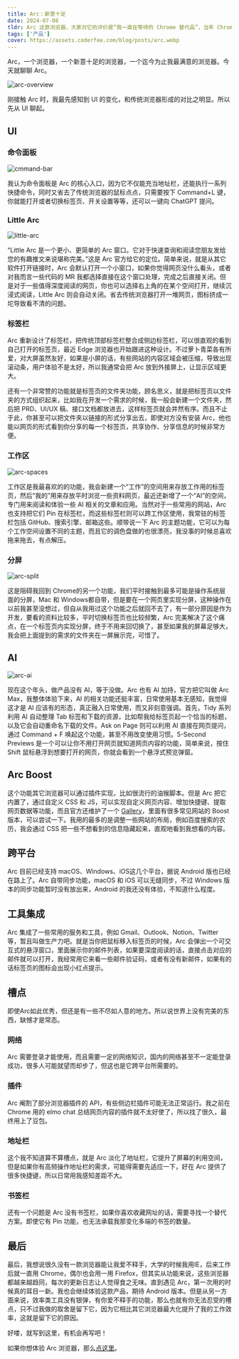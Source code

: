 ```yaml
---
title: Arc：新意十足
date: 2024-07-08
tldr: Arc 这款浏览器，大家对它的评价是“我一直在等待的 Chrome 替代品”，当年 Chrome 是 IE 的屠龙者，如今 Arc 会成为另一个屠龙少年吗？
tags: ['产品']
cover: https://assets.coderfee.com/blog/posts/arc.webp
---
```


Arc，一个浏览器，一个新意十足的浏览器，一个迄今为止我最满意的浏览器。今天就聊聊 Arc。

![arc-overview](https://assets.coderfee.com/blog/posts/arc.webp)

刚接触 Arc 时，我最先感知到 UI 的变化，和传统浏览器形成的对比之明显。所以先从 UI 聊起。

## UI

### 命令面板

![cmmand-bar](https://assets.coderfee.com/blog/posts/arc-command-bar.png)

我认为命令面板是 Arc 的核心入口，因为它不仅能充当地址栏，还能执行一系列快捷命令，同时又省去了传统浏览器的鼠标点点，只需要按下 Command+L 键，你就能打开或者切换标签页、开关设置等等，还可以一键向 ChatGPT 提问。

### Little Arc

![little-arc](https://assets.coderfee.com/blog/posts/little-arc.png)

“Little Arc 是一个更小、更简单的 Arc 窗口。它对于快速查询和阅读您朋友发给您的有趣推文来说堪称完美。”这是 Arc 官方给它的定位。简单来说，就是从其它软件打开链接时，Arc 会默认打开一个小窗口，如果你觉得网页没什么看头，或者对我而言一些代码的 MR 我都选择直接在这个窗口处理，完成之后直接关闭。但是对于一些值得深度阅读的网页，你也可以选择右上角的在某个空间打开，继续沉浸式阅读，Little Arc 则会自动关闭。省去传统浏览器打开一堆网页，图标挤成一坨导致看不清的问题。

### 标签栏

Arc 重新设计了标签栏，把传统顶部标签栏整合成侧边标签栏，可以很直观的看到自己打开的标签页，最近 Edge 浏览器也开始跟进这种设计。不过萝卜青菜各有所爱，对大屏虽然友好，如果是小屏的话，有些网站的内容区域会被压缩，导致出现滚动条，用户体验不是太好，所以我通常会把 Arc 放到外接屏上，让显示区域更大。

还有一个非常赞的功能就是标签页的文件夹功能，顾名思义，就是把标签页以文件夹的方式组织起来，比如我在开发一个需求的时候，我一般会新建一个文件夹，然后把 PRD、UI/UX 稿、接口文档都放进去，这样标签页就会井然有序。而且不止于此，你甚至可以把文件夹以链接的形式分享出去，即使对方没有安装 Arc，他也能以网页的形式看到你分享的每一个标签页，共享协作、分享信息的时候非常方便。

### 工作区

![arc-spaces](https://assets.coderfee.com/blog/posts/arc-spaces.png)

工作区是我最喜欢的的功能，我会新建一个“工作”的空间用来存放工作用的标签页，然后“我的”用来存放平时浏览一些资料网页，最近还新增了一个“AI”的空间，专门用来阅读和体验一些 AI 相关的文章和应用。当然对于一些常用的网站，Arc 也支持把它们 Pin 在标签栏，而这些标签栏则可以跨工作区使用，我常驻的标签栏包括 GitHub、搜索引擎、邮箱这些。顺带说一下 Arc 的主题功能，它可以为每个工作空间设置不同的主题，而且它的调色盘做的也很漂亮，我没事的时候总喜欢拖来拖去，有点解压。

### 分屏

![arc-split](https://assets.coderfee.com/blog/posts/arc-split.png)

这是阻碍我回到 Chrome的另一个功能，我们平时接触到最多可能是操作系统层面的分屏，Mac 和 Windows都自带，但是要在一个网页里实现分屏，这种操作在以前我甚至没想过，但自从我用过这个功能之后就回不去了，有一部分原因是作为开发，要看的资料比较多，平时切换标签页也比较频繁，Arc 完美解决了这个痛点，在一个标签页内实现分屏，终于不用来回切换了，甚至如果我的屏幕足够大，我会把上面提到的需求的文件夹在一屏展示完，可惜了。

## AI

![arc-ai](https://assets.coderfee.com/blog/posts/arc-ai.png)

现在这个年头，做产品没有 AI，等于没做。Arc 也有 AI 加持，官方把它叫做 Arc Max，我整体体验下来，AI 的相关功能还挺丰富，日常使用基本无感知，我觉得这才是 AI 应该有的形态，真正融入日常使用，而又非刻意强调。首先，Tidy 系列利用 AI 自动整理 Tab 标签和下载的资源，比如帮我给标签页起一个恰当的标题，以及它会自动重命名下载的文件。Ask on Page 则可以利用 AI 直接在网页提问，通过 Command + F 唤起这个功能，甚至不用改变使用习惯。5-Second Previews 是一个可以让你不用打开网页就知道网页内容的功能，简单来说，按住 Shift 鼠标悬浮到想要打开的网页，你就会看到一个悬浮式预览弹窗。

## Arc Boost

这个功能其它浏览器可以通过插件实现，比如很流行的油猴脚本。但是 Arc 把它内置了，通过自定义 CSS 和 JS，可以实现自定义网页内容、增加快捷键、提取网页数据等功能，而且官方还维护了一个 [Gallery](https://arc.net/boosts)，里面有很多常见网站的 Boost 版本，可以尝试一下。我用的最多的是调整一些网站的布局，例如百度搜索的农历，我会通过 CSS 把一些不想看到的信息隐藏起来，直观地看到我想看的内容。

## 跨平台

Arc 目前已经支持 macOS、Windows、iOS这几个平台，据说 Android 版也已经在路上了。Arc 自带同步功能，macOS 和 iOS 可以无缝同步，不过 Windows 版本的同步功能暂时没有放出来，Android 的我还没有体验，不知道什么程度。

## 工具集成

Arc 集成了一些常用的服务和工具，例如 Gmail、Outlook、Notion、Twitter 等，暂且叫做生产力吧。就是当你把鼠标移入标签页的时候，Arc 会弹出一个可交互式的悬浮窗口，里面展示你的邮件列表，如果要深度阅读的话，直接点击对应的邮件就可以打开，我经常用它来看一些邮件验证码，或者有没有新邮件，如果有的话标签页的图标会出现小红点提示。

## 槽点

即使Arc如此优秀，但还是有一些不尽如人意的地方。所以说世界上没有完美的东西，缺憾才是常态。

### 网络

Arc 需要登录才能使用，而且需要一定的网络知识，国内的网络甚至不一定能登录成功，很多人可能就望而却步了，但这也是它跨平台所需要的。

### 插件

Arc 阉割了部分浏览器插件的 API，有些侧边栏插件可能无法正常运行。我之前在 Chrome 用的 elmo chat 总结网页内容的插件就不太好使了，所以找了很久，最终用上了豆包。

### 地址栏

这个我不知道算不算槽点，就是 Arc 淡化了地址栏，它提升了屏幕的利用空间，但是如果你有高频操作地址栏的需求，可能得需要先适应一下，好在 Arc 提供了很多快捷键，所以日常用我感知差距不大。

### 书签栏

还有一个问题是 Arc 没有书签栏，如果你喜欢收藏网址的话，需要寻找一个替代方案。即使它有 Pin 功能，也无法承载我那变化多端的书签的数量。

## 最后

最后，我想说很久没有一款浏览器能让我爱不释手，大学的时候我用IE，后来工作后就一直用 Chrome，偶尔也会用一用 Firefox，但其实从功能来说，这些浏览器都越来越趋同，每次的更新日志让人觉得食之无味。直到遇见 Arc，第一次用的时候真的耳目一新。我也会继续体验这款产品，期待 Android 版本。但是从另一方面来说，效率类工具没有银弹，有你爱不释手的功能，那么也就有你无法忍受的槽点，只不过我做的取舍是留下它，因为它相比其它浏览器最大化提升了我的工作效率，这就是留下它的原因。

好喽，就写到这里，有机会再写吧！

如果你想体验 Arc 浏览器，那么[点这里](https://arc.net/gift/110a5127)。
